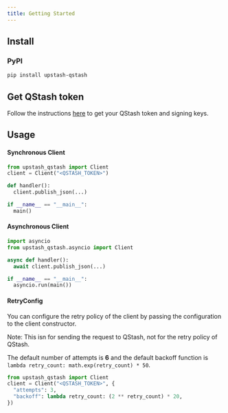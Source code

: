 ---
title: Getting Started
---

## Install

### PyPI

```bash
pip install upstash-qstash
```

## Get QStash token

Follow the instructions [here](/qstash/overall/getstarted) to get your QStash token and signing keys.

## Usage

#### Synchronous Client

```python
from upstash_qstash import Client
client = Client("<QSTASH_TOKEN>")

def handler():
  client.publish_json(...)

if __name__ == "__main__":
  main()
```

#### Asynchronous Client

```python
import asyncio
from upstash_qstash.asyncio import Client

async def handler():
  await client.publish_json(...)

if __name__ == "__main__":
  asyncio.run(main())
```

#### RetryConfig

You can configure the retry policy of the client by passing the configuration to the client constructor.

Note: This isn for sending the request to QStash, not for the retry policy of QStash.

The default number of attempts is **6** and the default backoff function is `lambda retry_count: math.exp(retry_count) * 50`.

```python
from upstash_qstash import Client
client = Client("<QSTASH_TOKEN>", {
  "attempts": 3,
  "backoff": lambda retry_count: (2 ** retry_count) * 20,
})
```
